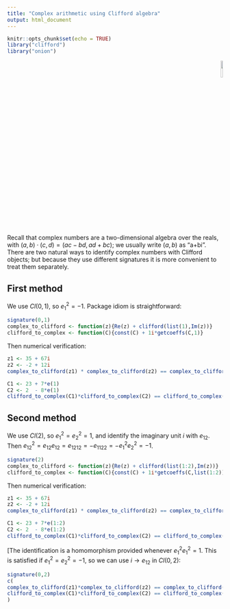 ```yaml
---
title: "Complex arithmetic using Clifford algebra"
output: html_document
---
```


```r
knitr::opts_chunk$set(echo = TRUE)
library("clifford")
library("onion")
```

<p style="text-align: right;">
![](`r system.file("help/figures/clifford.png", package = "clifford")`){width=10%}
</p>

Recall that complex numbers are a two-dimensional algebra over the
reals, with $(a,b)\cdot(c,d)=(ac-bd,ad+bc)$; we usually write $(a,b)$
as "a+bi". There are two natural ways to identify complex numbers with
Clifford objects; but because they use different signatures it is more
convenient to treat them separately.

## First method

We use $Cl(0,1)$, so $e_1^2=-1$.  Package idiom is straightforward:

```r
signature(0,1)
complex_to_clifford <- function(z){Re(z) + clifford(list(1),Im(z))}
clifford_to_complex <- function(C){const(C) + 1i*getcoeffs(C,1)}
```

Then numerical verification:

```r
z1 <- 35 + 67i
z2 <- -2 + 12i
complex_to_clifford(z1) * complex_to_clifford(z2) == complex_to_clifford(z1*z2)
```

```r
C1 <- 23 + 7*e(1)
C2 <- 2  - 8*e(1)
clifford_to_complex(C1)*clifford_to_complex(C2) == clifford_to_complex(C1*C2)
```

## Second method

We use $Cl(2)$, so $e_1^2=e_2^2=1$, and identify the imaginary unit
$i$ with $e_{12}$.  Then
$e_{12}^2=e_{12}e_{12}=e_{1212}=-e_{1122}=-e_1^2e_2^2=-1$.


```r
signature(2)
complex_to_clifford <- function(z){Re(z) + clifford(list(1:2),Im(z))}
clifford_to_complex <- function(C){const(C) + 1i*getcoeffs(C,list(1:2))}
```


Then numerical verification:

```r
z1 <- 35 + 67i
z2 <- -2 + 12i
complex_to_clifford(z1) * complex_to_clifford(z2) == complex_to_clifford(z1*z2)
```

```r
C1 <- 23 + 7*e(1:2)
C2 <- 2  - 8*e(1:2)
clifford_to_complex(C1)*clifford_to_complex(C2) == clifford_to_complex(C1*C2)
```

[The identification is a homomorphism provided whenever
$e_1^2e_1^2=1$.  This is satisfied if $e_1^2=e_2^2=-1$, so we can use
$i\longrightarrow e_{12}$ in $Cl(0,2)$:

```r
signature(0,2)
c(
complex_to_clifford(z1)*complex_to_clifford(z2) == complex_to_clifford(z1*z2),
clifford_to_complex(C1)*clifford_to_complex(C2) == clifford_to_complex(C1*C2)
)
```
